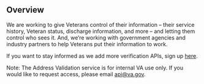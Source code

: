 ## Overview

We are working to give Veterans control of their information – their service history, Veteran status, discharge information, and more – and letting them control who sees it. And, we’re working with government agencies and industry partners to help Veterans put their information to work.

If you want to stay informed as we add more verification APIs, sign up [here](https://vacommunity.secure.force.com/survey/ExAM__AMAndAnswerCreationPage?paId=a2ft0000000VVnJ). 

Note: The Address Validation service is for internal VA use only. If you would like to request access, please email [api@va.gov](mailto:api@va.gov?Subject=Request%20for%20Address%20Validation%20Access).
